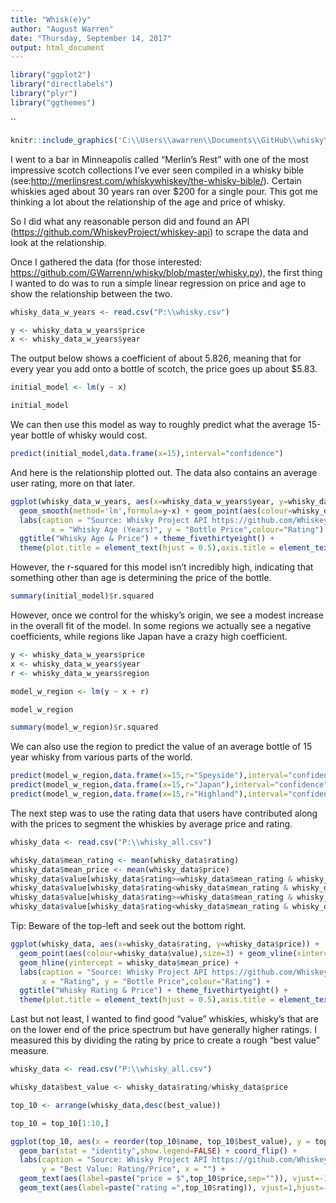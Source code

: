 ```yaml
---
title: "Whisk(e)y"
author: "August Warren"
date: "Thursday, September 14, 2017"
output: html_document
---
```



```r
library("ggplot2")
library("directlabels")
library("plyr")
library("ggthemes")
```
``
```r
knitr::include_graphics('C:\\Users\\awarren\\Documents\\GitHub\\whisky\\single-malts-at-merlins.jpg')
```

I went to a bar in Minneapolis called "Merlin's Rest" with one of the most impressive scotch collections I've ever seen compiled in a whisky bible (see:<http://merlinsrest.com/whiskywhiskey/the-whisky-bible/>). Certain whiskies aged about 30 years ran over $200 for a single pour. This got me thinking a lot about the relationship of the age and price of whisky. 

So I did what any reasonable person did and found an API (<https://github.com/WhiskeyProject/whiskey-api>) to scrape the data and look at the relationship.


Once I gathered the data (for those interested: <https://github.com/GWarrenn/whisky/blob/master/whisky.py>), the first thing I wanted to do was to run a simple linear regression on price and age to show the relationship between the two.

```r

whisky_data_w_years <- read.csv("P:\\whisky.csv")

y <- whisky_data_w_years$price
x <- whisky_data_w_years$year
```

The output below shows a coefficient of about 5.826, meaning that for every year you add onto a bottle of scotch, the price goes up about $5.83. 

```r
initial_model <- lm(y ~ x)

initial_model
```

We can then use this model as way to roughly predict what the average 15-year bottle of whisky would cost.

```r
predict(initial_model,data.frame(x=15),interval="confidence")
```

And here is the relationship plotted out. The data also contains an average user rating, more on that later.

```r

ggplot(whisky_data_w_years, aes(x=whisky_data_w_years$year, y=whisky_data_w_years$price),) + 
  geom_smooth(method='lm',formula=y~x) + geom_point(aes(colour=whisky_data_w_years$rating),size=3) +
  labs(caption = "Source: Whisky Project API https://github.com/WhiskeyProject/whiskey-api", 
         x = "Whisky Age (Years)", y = "Bottle Price",colour="Rating") + 
  ggtitle("Whisky Age & Price") + theme_fivethirtyeight() + 
  theme(plot.title = element_text(hjust = 0.5),axis.title = element_text()) + ylab('Bottle Price')

```

However, the r-squared for this model isn't incredibly high, indicating that something other than age is determining the price of the bottle. 

```r
summary(initial_model)$r.squared
```

However, once we control for the whisky's origin, we see a modest increase in the overall fit of the model. In some regions we actually see a negative coefficients, while regions like Japan have a crazy high coefficient. 
```r
y <- whisky_data_w_years$price
x <- whisky_data_w_years$year
r <- whisky_data_w_years$region

model_w_region <- lm(y ~ x + r)

model_w_region

summary(model_w_region)$r.squared
```

We can also use the region to predict the value of an average bottle of 15 year whisky from various parts of the world.

```r
predict(model_w_region,data.frame(x=15,r="Speyside"),interval="confidence")
predict(model_w_region,data.frame(x=15,r="Japan"),interval="confidence")
predict(model_w_region,data.frame(x=15,r="Highland"),interval="confidence")
```

The next step was to use the rating data that users have contributed along with the prices to segment the whiskies by average price and rating.



```r

whisky_data <- read.csv("P:\\whisky_all.csv")

whisky_data$mean_rating <- mean(whisky_data$rating)
whisky_data$mean_price <- mean(whisky_data$price)
whisky_data$value[whisky_data$rating>=whisky_data$mean_rating & whisky_data$price>=whisky_data$mean_price] <- "Above average rating & price" 
whisky_data$value[whisky_data$rating<whisky_data$mean_rating & whisky_data$price>=whisky_data$mean_price] <- "Below average rating & Above average price" 
whisky_data$value[whisky_data$rating>=whisky_data$mean_rating & whisky_data$price<whisky_data$mean_price] <- "Above average rating & Below average price" 
whisky_data$value[whisky_data$rating<whisky_data$mean_rating & whisky_data$price<whisky_data$mean_price] <- "Below average rating & price" 
```

Tip: Beware of the top-left and seek out the bottom right.

```r
ggplot(whisky_data, aes(x=whisky_data$rating, y=whisky_data$price)) + 
  geom_point(aes(colour=whisky_data$value),size=3) + geom_vline(xintercept = whisky_data$mean_rating) + 
  geom_hline(yintercept = whisky_data$mean_price) +
  labs(caption = "Source: Whisky Project API https://github.com/WhiskeyProject/whiskey-api", 
       x = "Rating", y = "Bottle Price",colour="Rating") + 
  ggtitle("Whisky Rating & Price") + theme_fivethirtyeight() + 
  theme(plot.title = element_text(hjust = 0.5),axis.title = element_text()) + ylab('Bottle Price')

```

Last but not least, I wanted to find good "value" whiskies, whisky's that are on the lower end of the price spectrum but have generally higher ratings. I measured this by dividing the rating by price to create a rough "best value" measure. 

```r

whisky_data <- read.csv("P:\\whisky_all.csv")

whisky_data$best_value <- whisky_data$rating/whisky_data$price

top_10 <- arrange(whisky_data,desc(best_value))

top_10 = top_10[1:10,]
```

```r
ggplot(top_10, aes(x = reorder(top_10$name, top_10$best_value), y = top_10$best_value,fill=top_10$best_value)) + 
  geom_bar(stat = "identity",show.legend=FALSE) + coord_flip() + 
  labs(caption = "Source: Whisky Project API https://github.com/WhiskeyProject/whiskey-api", 
       y = "Best Value: Rating/Price", x = "") +
  geom_text(aes(label=paste("price = $",top_10$price,sep="")), vjust=-1,hjust=-0.1, position=position_dodge(.5), size=5,) + ggtitle("Best Value Whiskies: Rating/Price") +
  geom_text(aes(label=paste("rating =",top_10$rating)), vjust=1,hjust=-0.1, position=position_dodge(.5), size=5) +  ylim(c(0,8))

```

